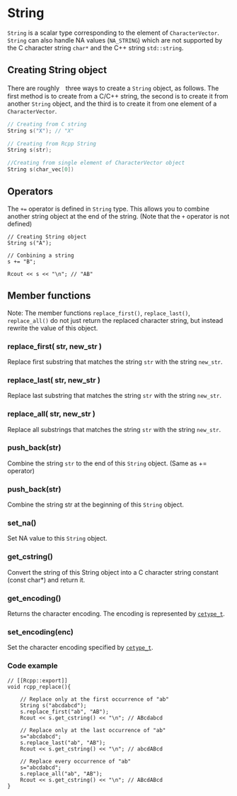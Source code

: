 # String

`String` is a scalar type corresponding to the element of `CharacterVector`. `String` can also handle NA values (`NA_STRING`) which are not supported by the C character string `char*` and the C++ string `std::string`.

## Creating String object

There are roughly　three ways to create a `String` object, as follows. The first method is to create from a C/C++ string, the second is to create it from another `String` object, and the third is to create it from one element of a `CharacterVector`.

```cpp
// Creating from C string
String s("X"); // "X"

// Creating from Rcpp String
String s(str);

//Creating from single element of CharacterVector object
String s(char_vec[0])
```

## Operators

The `+=` operator is defined in `String` type. This allows you to combine another string object at the end of the string. (Note that the `+` operator is not defined)

```
// Creating String object
String s("A");

// Conbining a string
s += "B";

Rcout << s << "\n"; // "AB"
```


## Member functions

Note: The member functions `replace_first()`, `replace_last()`, `replace_all()` do not just return the replaced character string, but instead rewrite the value of this object.

### replace_first( str, new_str )

Replace first substring that matches the string `str` with the string `new_str`.

### replace_last( str, new_str )

Replace last substring that matches the string `str` with the string `new_str`.

### replace_all( str, new_str )

Replace all substrings that matches the string `str` with the string `new_str`.

### push_back(str)

Combine the string `str` to the end of this `String` object. (Same as += operator)

### push_back(str)

Combine the string str at the beginning of this `String` object.

### set_na()

Set NA value to this `String` object.

### get_cstring()

Convert the string of this String object into a C character string constant (const char*) and return it.

### get_encoding()

Returns the character encoding. The encoding is represented by [`cetype_t`](https://github.com/wch/r-source/blob/bf0a0a9d12f2ce5d66673dc32cd253524f3270bf/src/include/Rinternals.h#L928-L935).

### set_encoding(enc)

Set the character encoding specified by [`cetype_t`](https://github.com/wch/r-source/blob/bf0a0a9d12f2ce5d66673dc32cd253524f3270bf/src/include/Rinternals.h#L928-L935).



### Code example

```
// [[Rcpp::export]]
void rcpp_replace(){

    // Replace only at the first occurrence of "ab"
    String s("abcdabcd");
    s.replace_first("ab", "AB");
    Rcout << s.get_cstring() << "\n"; // ABcdabcd

    // Replace only at the last occurrence of "ab"
    s="abcdabcd";
    s.replace_last("ab", "AB");
    Rcout << s.get_cstring() << "\n"; // abcdABcd

    // Replace every occurrence of "ab"
    s="abcdabcd";
    s.replace_all("ab", "AB");
    Rcout << s.get_cstring() << "\n"; // ABcdABcd
}
```
